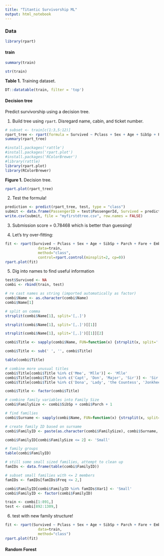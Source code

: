 ```yaml
---
title: "Titantic Survivorship ML"
output: html_notebook
---
```

### Data

```r
library(rpart)
```


#### train
```r
summary(train)
```


```r
str(train)
```


**Table 1.** Training dataset.
```r
DT::datatable(train, filter = 'top')
```



#### Decision tree

Predict survivorship using a decision tree.

1. Build tree using `rpart`. Disregard name, cabin, and ticket number.

```r
# subset <- train[c(1:3,5:12)]
rpart_tree <- rpart(formula = Survived ~ Pclass + Sex + Age + SibSp + Parch + Fare + Embarked, data = train , method = "class")
summary(rpart_tree)
```


```r
#install.packages('rattle')
#install.packages('rpart.plot')
#install.packages('RColorBrewer')
#library(rattle)
library(rpart.plot)
library(RColorBrewer)
```
**Figure 1.** Decision tree.
```r
rpart.plot(rpart_tree)
```

2. Test the formula!
```r
prediction <- predict(rpart_tree, test, type = "class")
submit <- data.frame(PassengerID = test$PassengerId, Survived = prediction)
write.csv(submit, file = "myfirstdtree.csv", row.names = FALSE)
```

3. Submission score = 0.78468 which is better than guessing!


4. Let's try over-fitting:

```r
fit <- rpart(Survived ~ Pclass + Sex + Age + SibSp + Parch + Fare + Embarked,
               data=train,
               method="class", 
               control=rpart.control(minsplit=2, cp=0))
rpart.plot(fit)
```
5. Dig into names to find useful information

```r
test$Survived <- NA
combi <- rbind(train, test)
```


```r
# re cast names as string (imported automatically as factor)
combi$Name <- as.character(combi$Name)
combi$Name[1]
```
```r
# split on comma
strsplit(combi$Name[1], split='[,.]')
```
```r
strsplit(combi$Name[1], split='[,.]')[[1]]
```
```r
strsplit(combi$Name[1], split='[,.]')[[1]][2]
```
```r
combi$Title <- sapply(combi$Name, FUN=function(x) {strsplit(x, split='[,.]')[[1]][2]})
```

```r
combi$Title <- sub(' ', '', combi$Title)
```

```r
table(combi$Title)
```
```r
# combine more unusual titles
combi$Title[combi$Title %in% c('Mme', 'Mlle')] <- 'Mlle'
combi$Title[combi$Title %in% c('Capt', 'Don', 'Major', 'Sir')] <- 'Sir'
combi$Title[combi$Title %in% c('Dona', 'Lady', 'the Countess', 'Jonkheer')] <- 'Lady'
```

```r
combi$Title <- factor(combi$Title)
```

```r
# combine family variables into Family Size
combi$FamilySize <- combi$SibSp + combi$Parch + 1
```

```r
# find families
combi$Surname <- sapply(combi$Name, FUN=function(x) {strsplit(x, split='[,.]')[[1]][1]})
```

```r
# create family ID based on surname
combi$FamilyID <- paste(as.character(combi$FamilySize), combi$Surname, sep="")
```

```r
combi$FamilyID[combi$FamilySize <= 2] <- 'Small'
```

```r
# family groups
table(combi$FamilyID)
```
```r
# still some small sized families, attempt to clean up
famIDs <- data.frame(table(combi$FamilyID))
```

```r
# subset small families with <= 2 members
famIDs <- famIDs[famIDs$Freq <= 2,]
```

```r
combi$FamilyID[combi$FamilyID %in% famIDs$Var1] <- 'Small'
combi$FamilyID <- factor(combi$FamilyID)
```

```r
train <- combi[1:891,]
test <- combi[892:1309,]
```

6. test with new family structure!
```r
fit <- rpart(Survived ~ Pclass + Sex + Age + SibSp + Parch + Fare + Embarked + Title + FamilySize + FamilyID,
               data=train, 
               method="class")
rpart.plot(fit)
```

#### Random Forest

